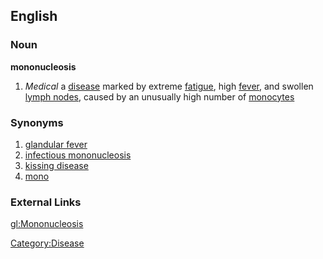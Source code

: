 ==English==
===Noun===
'''mononucleosis'''
#''Medical''  a [[disease]] marked by extreme [[fatigue]], high [[fever]], and swollen [[lymph node]]s, caused by an unusually high number of [[monocyte]]s
===Synonyms===
#[[glandular fever]]
#[[infectious mononucleosis]]
#[[kissing disease]]
#[[mono]]
===External Links===
{{pedialite}}

[[gl:Mononucleosis]]
[[Category:Disease]]